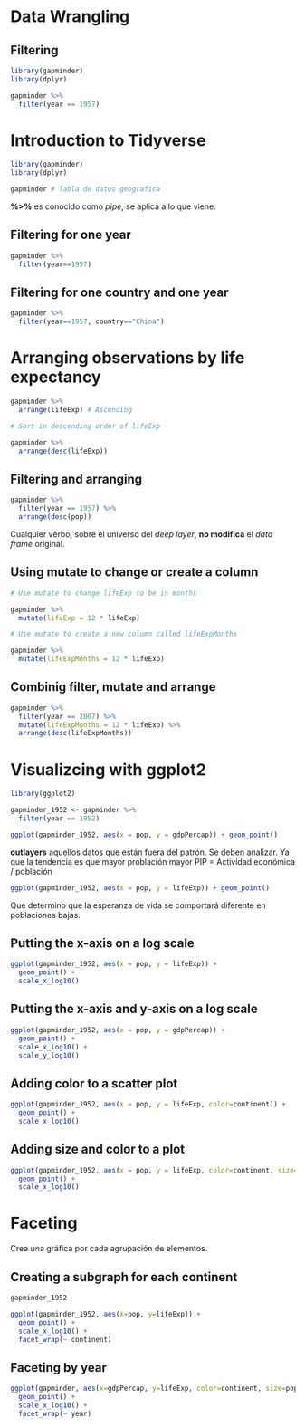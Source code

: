 # Data Wrangling

## Filtering

```r
library(gapminder)
library(dplyr)

gapminder %>%
  filter(year == 1957)
```

# Introduction to Tidyverse

```r
library(gapminder)
library(dplyr)
```

```r
gapminder # Tabla de datos geografica
```

**%\>%** es conocido como *pipe*, se aplica a lo que viene.

## Filtering for one year

```r
gapminder %>%
  filter(year==1957)
```

## Filtering for one country and one year

```r
gapminder %>%
  filter(year==1957, country=="China")
```

# Arranging observations by life expectancy

```r

gapminder %>%
  arrange(lifeExp) # Ascending

# Sort in descending order of lifeExp

gapminder %>%
  arrange(desc(lifeExp))
```

## Filtering and arranging

```r
gapminder %>%
  filter(year == 1957) %>%
  arrange(desc(pop))
```

Cualquier verbo, sobre el universo del *deep layer*, **no modifica** el *data frame* original.

## Using mutate to change or create a column

```r
# Use mutate to change lifeExp to be in months

gapminder %>%
  mutate(lifeExp = 12 * lifeExp)

# Use mutate to create a new column called lifeExpMonths

gapminder %>%
  mutate(lifeExpMonths = 12 * lifeExp)
```

## Combinig filter, mutate and arrange

```r
gapminder %>%
  filter(year == 2007) %>%
  mutate(lifeExpMonths = 12 * lifeExp) %>%
  arrange(desc(lifeExpMonths))
```

# Visualizcing with ggplot2

```r
library(ggplot2)

gapminder_1952 <- gapminder %>%
  filter(year == 1952)

ggplot(gapminder_1952, aes(x = pop, y = gdpPercap)) + geom_point()
```

**outlayers** aquellos datos que están fuera del patrón. Se deben analizar. Ya que la tendencia es que mayor problación mayor PIP = Actividad económica / población

```r
ggplot(gapminder_1952, aes(x = pop, y = lifeExp)) + geom_point()
```

Que determino que la esperanza de vida se comportará diferente en poblaciones bajas.

## Putting the x-axis on a log scale

```r
ggplot(gapminder_1952, aes(x = pop, y = lifeExp)) + 
  geom_point() +
  scale_x_log10()
```

## Putting the x-axis and y-axis on a log scale

```r
ggplot(gapminder_1952, aes(x = pop, y = gdpPercap)) +
  geom_point() + 
  scale_x_log10() +
  scale_y_log10()
```

## Adding color to a scatter plot

```r
ggplot(gapminder_1952, aes(x = pop, y = lifeExp, color=continent)) +
  geom_point() +
  scale_x_log10()
```

## Adding size and color to a plot

```r
ggplot(gapminder_1952, aes(x = pop, y = lifeExp, color=continent, size=gdpPercap)) +
  geom_point() +
  scale_x_log10()
```

# Faceting

Crea una gráfica por cada agrupación de elementos.

## Creating a subgraph for each continent

```r
gapminder_1952

ggplot(gapminder_1952, aes(x=pop, y=lifeExp)) +
  geom_point() +
  scale_x_log10() +
  facet_wrap(~ continent)
```

## Faceting by year

```r
ggplot(gapminder, aes(x=gdpPercap, y=lifeExp, color=continent, size=pop)) +
  geom_point() +
  scale_x_log10() +
  facet_wrap(~ year)
```
